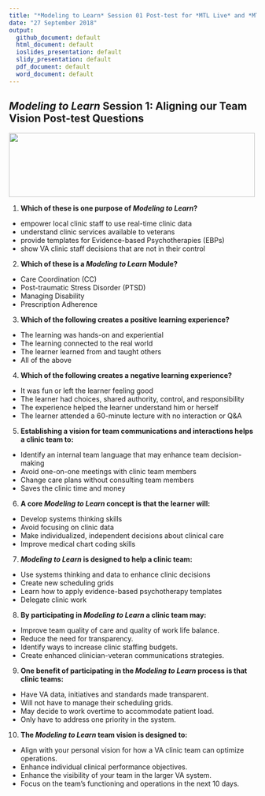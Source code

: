 ```yaml
---
title: "*Modeling to Learn* Session 01 Post-test for *MTL Live* and *MTL Video*"
date: "27 September 2018"
output: 
  github_document: default
  html_document: default
  ioslides_presentation: default
  slidy_presentation: default
  pdf_document: default
  word_document: default
---
```


<!-- MTL Logo, HTML img tag -->
## *Modeling to Learn* Session 1: Aligning our Team Vision Post-test Questions	
<img src = "https://raw.githubusercontent.com/lzim/teampsd/teampsd_style/mtl_logo/mtl_testdontguess_sm.png"
     height = "130" width = "500">  
					
1.	**Which of these is one purpose of *Modeling to Learn*?**						
-	empower local clinic staff to use real-time clinic data						
-	understand clinic services available to veterans						
-	provide templates for Evidence-based Psychotherapies (EBPs)						
-	show VA clinic staff decisions that are not in their control						
							
2.	**Which of these is a *Modeling to Learn* Module?**						
-	Care Coordination (CC)						
-	Post-traumatic Stress Disorder (PTSD)						
-	Managing Disability						
-	Prescription Adherence						
							
3.	**Which of the following creates a positive learning experience?**						
-	The learning was hands-on and experiential						
-	The learning connected to the real world						
-	The learner learned from and taught others						
-	All of the above						
							
4.	**Which of the following creates a negative learning experience?**						
-	It was fun or left the learner feeling good						
-	The learner had choices, shared authority, control, and responsibility						
-	The experience helped the learner understand him or herself						
-	The learner attended a 60-minute lecture with no interaction or Q&A						
							
5.	**Establishing a vision for team communications and interactions helps a clinic team to:**						
-	Identify an internal team language that may enhance team decision-making						
-	Avoid one-on-one meetings with clinic team members						
-	Change care plans without consulting team members						
-	Saves the clinic time and money						
											
6.	**A core *Modeling to Learn* concept is that the learner will:**						
-	Develop systems thinking skills						
-	Avoid focusing on clinic data						
-	Make individualized, independent decisions about clinical care						
-	Improve medical chart coding skills						
												
7.	***Modeling to Learn* is designed to help a clinic team:**						
-	Use systems thinking and data to enhance clinic decisions						
-	Create new scheduling grids						
-	Learn how to apply evidence-based psychotherapy templates						
-	Delegate clinic work						
							
8.	**By participating in *Modeling to Learn* a clinic team may:**						
-	Improve team quality of care and quality of work life balance.						
-	Reduce the need for transparency.						
-	Identify ways to increase clinic staffing budgets.						
-	Create enhanced clinician-veteran communications strategies.						
													
9.	**One benefit of participating in the *Modeling to Learn* process is that clinic teams:**						
-	Have VA data, initiatives and standards made transparent.						
-	Will not have to manage their scheduling grids.						
-	May decide to work overtime to accommodate patient load.						
-	Only have to address one priority in the system.						
													
10.	**The *Modeling to Learn* team vision  is designed to:**						
-	Align with your personal vision for how a VA clinic team can optimize operations.						
-	Enhance individual clinical performance objectives.						
-	Enhance the visibility of your team in the larger VA system.						
-	Focus on the team’s functioning and operations in the next 10 days.						
